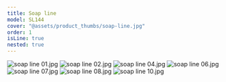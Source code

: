 ```yaml
---
title: Soap line
model: SL144
cover: "@assets/product_thumbs/soap-line.jpg"
order: 1
isLine: true
nested: true
---
```



<ProductTabs />

![soap line 01.jpg](@assets/article_images/soap-line/soap-line-01.jpg)
![soap line 02.jpg](@assets/article_images/soap-line/soap-line-02.jpg)
![soap line 04.jpg](@assets/article_images/soap-line/soap-line-04.jpg)
![soap line 06.jpg](@assets/article_images/soap-line/soap-line-06.jpg)
![soap line 07.jpg](@assets/article_images/soap-line/soap-line-07.jpg)
![soap line 08.jpg](@assets/article_images/soap-line/soap-line-08.jpg)
![soap line 10.jpg](@assets/article_images/soap-line/soap-line-10.jpg)

